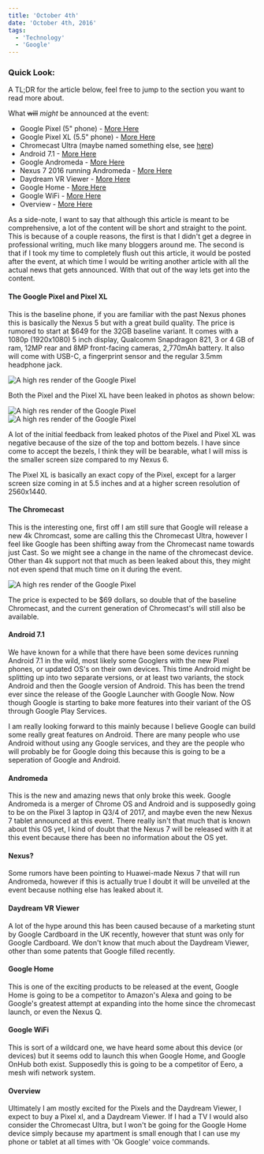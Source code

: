 ```yaml
---
title: 'October 4th'
date: 'October 4th, 2016'
tags:
  - 'Technology'
  - 'Google'
---
```


### Quick Look:

A TL;DR for the article below, feel free to jump to the section you want to read
more about.

What ~~will~~ <em>might</em> be announced at the event:

- Google Pixel (5" phone) - [More Here](#pixel)
- Google Pixel XL (5.5" phone) - [More Here](#pixel)
- Chromecast Ultra (maybe named something else, see [here](#chromecast))
- Android 7.1 - [More Here](#android)
- Google Andromeda - [More Here](#andromeda)
- Nexus 7 2016 running Andromeda - [More Here](#nexus)
- Daydream VR Viewer - [More Here](#daydream)
- Google Home - [More Here](#home)
- Google WiFi - [More Here](#wifi)
- Overview - [More Here](#overview)

As a side-note, I want to say that although this article is meant to be
comprehensive, a lot of the content will be short and straight to the point.
This is because of a couple reasons, the first is that I didn't get a degree in
professional writing, much like many bloggers around me. The second is that if I
took my time to completely flush out this article, it would be posted after the
event, at which time I would be writing another article with all the actual news
that gets announced. With that out of the way lets get into the content.

#### The Google Pixel and Pixel XL

This is the baseline phone, if you are familiar with the past Nexus phones this
is basically the Nexus 5 but with a great build quality. The price is rumored to
start at \$649 for the 32GB baseline variant. It comes with a 1080p (1920x1080)
5 inch display, Qualcomm Snapdragon 821, 3 or 4 GB of ram, 12MP rear and 8MP
front-facing cameras, 2,770mAh battery. It also will come with USB-C, a
fingerprint sensor and the regular 3.5mm headphone jack.

<img
  src="../../../../../static/images/posts/october4th/pixel.jpg"
  alt="A high res render of the Google Pixel"
  data-css-image
/>

Both the Pixel and the Pixel XL have been leaked in photos as shown below:

<div className="has-image">
<img src="../../../../../static/images/posts/october4th/pixels.jpg" alt="A high res render of the Google Pixel" data-css-image />
</div>
<div className="has-image">
<img src="../../../../../static/images/posts/october4th/pixels_front.jpg" alt="A high res render of the Google Pixel" data-css-image />
</div>

A lot of the initial feedback from leaked photos of the Pixel and Pixel XL was
negative because of the size of the top and bottom bezels. I have since come to
accept the bezels, I think they will be bearable, what I will miss is the
smaller screen size compared to my Nexus 6.

The Pixel XL is basically an exact copy of the Pixel, except for a larger screen
size coming in at 5.5 inches and at a higher screen resolution of 2560x1440.

#### The Chromecast

This is the interesting one, first off I am still sure that Google will release
a new 4k Chromcast, some are calling this the Chromecast Ultra, however I feel
like Google has been shifting away from the Chromecast name towards just Cast.
So we might see a change in the name of the chromecast device. Other than 4k
support not that much as been leaked about this, they might not even spend that
much time on it during the event.

<div className="has-image">
  <img
    src="../../../../../static/images/posts/october4th/chromecast.jpg"
    alt="A high res render of the Google Pixel"
    data-css-image
  />
</div>

The price is expected to be \$69 dollars, so double that of the baseline
Chromecast, and the current generation of Chromecast's will still also be
available.

#### Android 7.1

We have known for a while that there have been some devices running Android 7.1
in the wild, most likely some Googlers with the new Pixel phones, or updated
OS's on their own devices. This time Android might be splitting up into two
separate versions, or at least two variants, the stock Android and then the
Google version of Android. This has been the trend ever since the release of the
Google Launcher with Google Now. Now though Google is starting to bake more
features into their variant of the OS through Google Play Services.

I am really looking forward to this mainly because I believe Google can build
some really great features on Android. There are many people who use Android
without using any Google services, and they are the people who will probably be
for Google doing this because this is going to be a seperation of Google and
Android.

#### Andromeda

This is the new and amazing news that only broke this week. Google Andromeda is
a merger of Chrome OS and Android and is supposedly going to be on the Pixel 3
laptop in Q3/4 of 2017, and maybe even the new Nexus 7 tablet announced at this
event. There really isn't that much that is known about this OS yet, I kind of
doubt that the Nexus 7 will be released with it at this event because there has
been no information about the OS yet.

#### Nexus?

Some rumors have been pointing to Huawei-made Nexus 7 that will run Andromeda,
however if this is actually true I doubt it will be unveiled at the event
because nothing else has leaked about it.

#### Daydream VR Viewer

A lot of the hype around this has been caused because of a marketing stunt by
Google Cardboard in the UK recently, however that stunt was only for Google
Cardboard. We don't know that much about the Daydream Viewer, other than some
patents that Google filled recently.

#### Google Home

This is one of the exciting products to be released at the event, Google Home is
going to be a competitor to Amazon's Alexa and going to be Google's greatest
attempt at expanding into the home since the chromecast launch, or even the
Nexus Q.

#### Google WiFi

This is sort of a wildcard one, we have heard some about this device (or
devices) but it seems odd to launch this when Google Home, and Google OnHub both
exist. Supposedly this is going to be a competitor of Eero, a mesh wifi network
system.

#### Overview

Ultimately I am mostly excited for the Pixels and the Daydream Viewer, I expect
to buy a Pixel xl, and a Daydream Viewer. If I had a TV I would also consider
the Chromecast Ultra, but I won't be going for the Google Home device simply
because my apartment is small enough that I can use my phone or tablet at all
times with 'Ok Google' voice commands.
